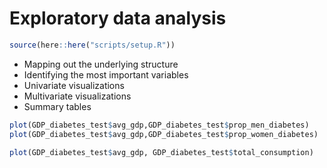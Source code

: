 # Exploratory data analysis

```r
source(here::here("scripts/setup.R"))
```

* Mapping out the underlying structure
* Identifying the most important variables
* Univariate visualizations
* Multivariate visualizations
* Summary tables

```r
plot(GDP_diabetes_test$avg_gdp,GDP_diabetes_test$prop_men_diabetes)
plot(GDP_diabetes_test$avg_gdp,GDP_diabetes_test$prop_women_diabetes)
```



```r
plot(GDP_diabetes_test$avg_gdp, GDP_diabetes_test$total_consumption)
```



